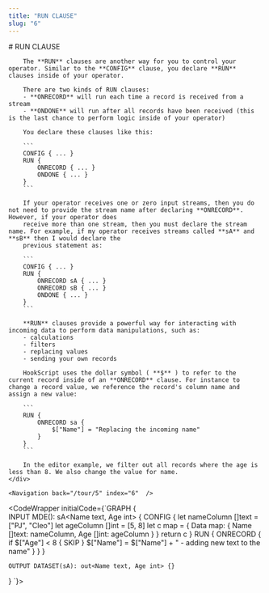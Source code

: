 ```yaml
---
title: "RUN CLAUSE"
slug: "6"
---
```



<InstructionsWrapper>
	<div className="instructions-main">
		# RUN CLAUSE

		The **RUN** clauses are another way for you to control your operator. Similar to the **CONFIG** clause, you declare **RUN** clauses inside of your operator.

		There are two kinds of RUN clauses:
		- **ONRECORD** will run each time a record is received from a stream
		- **ONDONE** will run after all records have been received (this is the last chance to perform logic inside of your operator)

		You declare these clauses like this:

		```
		CONFIG { ... }
		RUN {
			ONRECORD { ... }
			ONDONE { ... }
		}
		```

		If your operator receives one or zero input streams, then you do not need to provide the stream name after declaring **ONRECORD**. However, if your operator does 
		receive more than one stream, then you must declare the stream name. For example, if my operator receives streams called **sA** and **sB** then I would declare the 
		previous statement as:

		```
		CONFIG { ... }
		RUN {
			ONRECORD sA { ... }
			ONRECORD sB { ... }
			ONDONE { ... }
		}
		```

		**RUN** clauses provide a powerful way for interacting with incoming data to perform data manipulations, such as:
		- calculations
		- filters
		- replacing values
		- sending your own records

		HookScript uses the dollar symbol ( **$** ) to refer to the current record inside of an **ONRECORD** clause. For instance to change a record value, we reference the record's column name and assign a new value:

		```
		RUN {
			ONRECORD sa {
				$["Name"] = "Replacing the incoming name"
			}
		}
		```
		
		In the editor example, we filter out all records where the age is less than 8. We also change the value for name.
	</div>

	<Navigation back="/tour/5" index="6"  />

</InstructionsWrapper>

<CodeWrapper initialCode={`GRAPH {	
	INPUT MDE(): sA<Name text, Age int> {
		CONFIG {
			let nameColumn []text = ["PJ", "Cleo"]
			let ageColumn []int = [5, 8]
			let c map = {
				Data map: {
					Name []text: nameColumn,
					Age []int: ageColumn
				}
			}
			return c
		}
		RUN {
			ONRECORD {
				if $["Age"] < 8 {
					SKIP
				}
				$["Name"] = $["Name"] + " - adding new text to the name"
			}
		}
	}

	OUTPUT DATASET(sA): out<Name text, Age int> {}
}
`}>
</CodeWrapper>